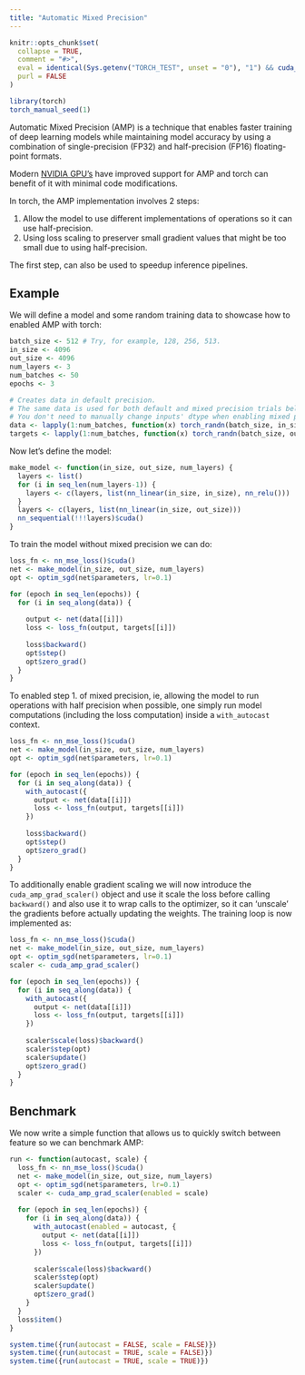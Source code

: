 ```yaml
---
title: "Automatic Mixed Precision"
---
```


```r
knitr::opts_chunk$set(
  collapse = TRUE,
  comment = "#>",
  eval = identical(Sys.getenv("TORCH_TEST", unset = "0"), "1") && cuda_is_available(),
  purl = FALSE
)
```

```r
library(torch)
torch_manual_seed(1)
```

Automatic Mixed Precision (AMP) is a technique that enables faster training of 
deep learning models while maintaining model accuracy by using a combination of 
single-precision (FP32) and half-precision (FP16) floating-point formats. 

Modern [NVIDIA GPU's](https://developer.nvidia.com/automatic-mixed-precision) have 
improved support for AMP and torch can benefit of it with minimal code modifications.

In torch, the AMP implementation involves 2 steps: 

1. Allow the model to use different implementations of operations so it can use
   half-precision.
2. Using loss scaling to preserver small gradient values that might be too small
   due to using half-precision.
   
The first step, can also be used to speedup inference pipelines.

## Example

We will define a model and some random training data to showcase how to enabled
AMP with torch:

```r
batch_size <- 512 # Try, for example, 128, 256, 513.
in_size <- 4096
out_size <- 4096
num_layers <- 3
num_batches <- 50
epochs <- 3

# Creates data in default precision.
# The same data is used for both default and mixed precision trials below.
# You don't need to manually change inputs' dtype when enabling mixed precision.
data <- lapply(1:num_batches, function(x) torch_randn(batch_size, in_size, device="cuda"))
targets <- lapply(1:num_batches, function(x) torch_randn(batch_size, out_size, device="cuda"))
```

Now let's define the model:

```r
make_model <- function(in_size, out_size, num_layers) {
  layers <- list()
  for (i in seq_len(num_layers-1)) {
    layers <- c(layers, list(nn_linear(in_size, in_size), nn_relu()))
  }
  layers <- c(layers, list(nn_linear(in_size, out_size)))
  nn_sequential(!!!layers)$cuda()
}
```

To train the model without mixed precision we can do:

```r
loss_fn <- nn_mse_loss()$cuda()
net <- make_model(in_size, out_size, num_layers)
opt <- optim_sgd(net$parameters, lr=0.1)

for (epoch in seq_len(epochs)) {
  for (i in seq_along(data)) {
    
    output <- net(data[[i]])
    loss <- loss_fn(output, targets[[i]])
  
    loss$backward()
    opt$step()
    opt$zero_grad()
  }
}
```

To enabled step 1. of mixed precision, ie, allowing the model to run operations 
with half precision when possible, one simply run model computations (including the
loss computation) inside a `with_autocast` context.

```r
loss_fn <- nn_mse_loss()$cuda()
net <- make_model(in_size, out_size, num_layers)
opt <- optim_sgd(net$parameters, lr=0.1)

for (epoch in seq_len(epochs)) {
  for (i in seq_along(data)) {
    with_autocast({
      output <- net(data[[i]])
      loss <- loss_fn(output, targets[[i]])  
    })
    
    loss$backward()
    opt$step()
    opt$zero_grad()
  }
}
```

To additionally enable gradient scaling we will now introduce  the `cuda_amp_grad_scaler()`
object and use it scale the loss before calling `backward()` and also use it to wrap
calls to the optimizer, so it can 'unscale' the gradients before actually updating the
weights. The training loop is now implemented as:

```r
loss_fn <- nn_mse_loss()$cuda()
net <- make_model(in_size, out_size, num_layers)
opt <- optim_sgd(net$parameters, lr=0.1)
scaler <- cuda_amp_grad_scaler()

for (epoch in seq_len(epochs)) {
  for (i in seq_along(data)) {
    with_autocast({
      output <- net(data[[i]])
      loss <- loss_fn(output, targets[[i]])  
    })
    
    scaler$scale(loss)$backward()
    scaler$step(opt)
    scaler$update()
    opt$zero_grad()
  }
}
```

## Benchmark

We now write a simple function that allows us to quickly switch between feature 
so we can benchmark AMP:

```r
run <- function(autocast, scale) {
  loss_fn <- nn_mse_loss()$cuda()
  net <- make_model(in_size, out_size, num_layers)
  opt <- optim_sgd(net$parameters, lr=0.1)
  scaler <- cuda_amp_grad_scaler(enabled = scale)
  
  for (epoch in seq_len(epochs)) {
    for (i in seq_along(data)) {
      with_autocast(enabled = autocast, {
        output <- net(data[[i]])
        loss <- loss_fn(output, targets[[i]])  
      })
      
      scaler$scale(loss)$backward()
      scaler$step(opt)
      scaler$update()
      opt$zero_grad()
    }
  }
  loss$item()
}

system.time({run(autocast = FALSE, scale = FALSE)})
system.time({run(autocast = TRUE, scale = FALSE)})
system.time({run(autocast = TRUE, scale = TRUE)})
```
